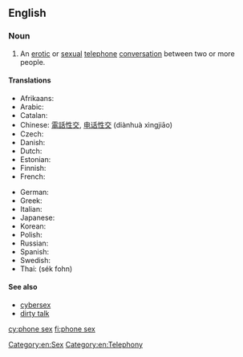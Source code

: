 ==English==
{{wikipedia}}

===Noun===
{{en-noun|[[phone]] [[sex]]|-}}

# An [[erotic]] or [[sexual]] [[telephone]] [[conversation]] between two or more people.

====Translations====
{{trans-top|An erotic or sexual telephone conversation between two or more people}}
* Afrikaans: {{t-|af|telefoonseks}}
* Arabic: {{Arab|[[جنس عبر الهاتف]]}} {{m}}
* Catalan: {{t-|ca|sexe telefònic|m}}
* Chinese: [[電話性交]], [[电话性交]] (diànhuà xìngjiāo)
* Czech: {{t-|cs|sex po telefonu}}
* Danish: {{t-|da|telefonsex}}
* Dutch: {{t+|nl|telefoonseks}}
* Estonian: {{t-|et|telefoniseks}}
* Finnish: {{t-|fi|puhelinseksi}}
* French: {{t+|fr|téléphone rose|m}}
{{trans-mid}}
* German: {{t-|de|Telefonsex}}
* Greek: {{t-|el|τηλεφωνικό σεξ|tr=tilefonikό sex}}
* Italian: {{t-|it|sesso telefonico|m}}
* Japanese: {{t-|ja|サイバーセックス|tr=saibā-sekkusu}}
* Korean: {{t-|ko|폰섹스|tr=pon-sekseu|sc=Hang}}
* Polish: {{t-|pl|seks przez telefon|m}}
* Russian: {{t-|ru|секс по телефону|m|tr=seks po telefónu}}
* Spanish: {{t-|es|sexo telefónico|m}}
* Swedish: {{t-|sv|telefonsex}}
* Thai: {{Thai|[[เซ็กส์โฟน]]}} (sék fohn)
{{trans-bottom}}

====See also====
* [[cybersex]]
* [[dirty talk]]

[[Category:en:Sex]]
[[Category:en:Telephony]]

[[cy:phone sex]]
[[fi:phone sex]]